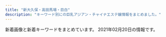```yaml
---
title: "新大久保・高田馬場・目白"
description: "キーワード別にの巨乳アジアン・チャイナエステ嬢情報をまとめました。"
---
```


新着画像と新着キーワードをまとめています。
2021年02月20日の情報です。

<DmmAffiliateIns />
<KeywordTable
  shops={
    [
    {
        "station": "JR\u9ad8\u7530\u99ac\u5834\u99c5\u65e9\u7a32\u7530\u53e3",
        "url": "http://www.kity.work/",
        "img_links": [
            "http://www.kity.work/images/int1.jpg",
            "http://www.kity.work/images/ac2.jpg",
            "http://www.kity.work/staff/minami.jpg",
            "http://www.kity.work/img/yuka2.jpg",
            "http://www.kity.work/img/an1.jpg",
            "http://www.kity.work/staff/aoi.jpg",
            "http://www.kity.work/images/tel.jpg",
            "http://www.kity.work/staff/yuka.jpg",
            "http://www.kity.work/images/tg.jpg",
            "http://www.kity.work/staff/sara.jpg",
            "http://www.kity.work/img/minami2.jpg",
            "http://www.kity.work/images/int2.jpg",
            "http://www.kity.work/images/1.jpg",
            "http://www.kity.work/images/3.jpg",
            "http://www.kity.work/images/sys.jpg",
            "http://www.kity.work/img/yuka1.jpg",
            "http://www.kity.work/images/staff_t.jpg",
            "http://www.kity.work/images/up.jpg",
            "http://www.kity.work/images/interior_t.jpg",
            "http://www.kity.work/img/minami1.jpg",
            "http://www.kity.work/staff/an.jpg",
            "http://www.kity.work/img/aoi2.jpg",
            "http://www.kity.work/img/sara1.jpg",
            "http://www.kity.work/images/news.jpg",
            "http://www.kity.work/images/s2.jpg",
            "http://www.kity.work/img/sara2.jpg",
            "http://www.kity.work/images/2.jpg",
            "http://www.kity.work/images/head.jpg",
            "http://www.kity.work/images/s1.jpg",
            "http://www.kity.work/img/aoi1.jpg",
            "http://www.kity.work/img/an2.jpg",
            "http://www.kity.work/images/5.jpg",
            "http://www.kity.work/images/4.jpg",
            "http://www.kity.work/images/s1.png"
        ],
        "name": "\u98a8\u96c5\u5802 \uff5e\u3075\u3046\u304c\u3069\u3046\uff5e",
        "keywords": {}
    },
    {
        "name": "\u7652\u3057\u306e\u51fa\u4f1a\u3044",
        "station": "JR\u5927\u4e45\u4fdd\u99c5\u5317\u53e3",
        "url": "http://p-aroma.work/",
        "img_links": [
            "http://p-aroma.work/images/interior_t.png",
            "http://p-aroma.work/staff/kasumi.jpg",
            "http://p-aroma.work/img/rina1.png",
            "http://p-aroma.work/staff/rina.jpg",
            "http://p-aroma.work/images/head.jpg",
            "http://p-aroma.work/img/mirai1.png",
            "http://p-aroma.work/img/ayaka1.png",
            "http://p-aroma.work/img/mayu1.png",
            "http://p-aroma.work/img/kasumi1.png",
            "http://p-aroma.work/images/tel.jpg",
            "http://p-aroma.work/images/6.jpg",
            "http://p-aroma.work/images/2.jpg",
            "http://p-aroma.work/staff/mirai.jpg",
            "http://p-aroma.work/images/1.jpg",
            "http://p-aroma.work/images/4.jpg",
            "http://p-aroma.work/images/sys.png",
            "http://p-aroma.work/images/int2.png",
            "http://p-aroma.work/images/s1.png",
            "http://p-aroma.work/staff/mayu.jpg",
            "http://p-aroma.work/images/s2.jpg",
            "http://p-aroma.work/staff/ayaka.jpg",
            "http://p-aroma.work/images/news.jpg",
            "http://p-aroma.work/images/int1.png",
            "http://p-aroma.work/images/mobile.jpg",
            "http://p-aroma.work/images/3.jpg",
            "http://p-aroma.work/images/s1.jpg",
            "http://p-aroma.work/images/staff_t.png"
        ],
        "keywords": {}
    },
    {
        "station": "JR\u5927\u4e45\u4fdd\u99c5\u5357\u53e3",
        "name": "\u30df\u30eb\u30af",
        "img_links": [
            "http://milk.tyo.cm/images/link_nav03.png",
            "http://milk.tyo.cm/images/img_service03.jpg",
            "http://milk.tyo.cm/photos/sites/72/2021/02/2021021003450576.jpg",
            "http://milk.tyo.cm/images/sp_tit_pick.png",
            "http://milk.tyo.cm/images/bg_cont01.png",
            "http://milk.tyo.cm/images/img_service04.jpg",
            "http://milk.tyo.cm/images/room1_l.jpg",
            "http://milk.tyo.cm/photos/sites/72/2020/06/2020061206443832.jpg",
            "http://milk.tyo.cm/images/img_service01.jpg",
            "http://milk.tyo.cm/images/top.png",
            "http://milk.tyo.cm/images/link_nav04.png",
            "http://milk.tyo.cm/images/blog.jpg",
            "http://milk.tyo.cm/images/tit_service.png",
            "http://milk.tyo.cm/images/re.png",
            "http://milk.tyo.cm/images/sp_nav03.png",
            "http://milk.tyo.cm/images/ico_headline.png",
            "http://milk.tyo.cm/images/img_service02.jpg",
            "http://milk.tyo.cm/images/koko_234x60.png",
            "http://milk.tyo.cm/images/room2_l.jpg",
            "http://milk.tyo.cm/photos/sites/72/2020/06/2020061206444417.jpg",
            "http://milk.tyo.cm/photos/sites/72/2021/01/2021012610102711.jpg",
            "http://milk.tyo.cm/images/com_tel.png",
            "http://milk.tyo.cm/photos/sites/72/2020/11/202011100524008.jpg",
            "http://milk.tyo.cm/images/link_nav01.png",
            "http://milk.tyo.cm/photos/sites/72/2021/02/2021020803213955.jpg",
            "http://milk.tyo.cm/photos/sites/72/2021/02/2021020506250312.jpg",
            "http://milk.tyo.cm/images/link_nav02.png",
            "http://milk.tyo.cm/photos/sites/72/2021/02/202102100345053.jpg",
            "http://milk.tyo.cm/images/sp_nav01.png",
            "http://milk.tyo.cm/images/tit_staff.png",
            "http://milk.tyo.cm/images/room4_l.jpg",
            "http://milk.tyo.cm/images/tit_pick.png",
            "http://milk.tyo.cm/images/room3_l.jpg",
            "http://milk.tyo.cm/images/sp_header.jpg",
            "http://milk.tyo.cm/images/bg_cont03.png",
            "http://milk.tyo.cm/images/sp_nav02.png",
            "http://milk.tyo.cm/images/link_nav05.png"
        ],
        "url": "http://milk.tyo.cm/",
        "keywords": {
            "87": 7,
            "E": 14,
            "90": 7,
            "84": 7,
            "C": 13,
            "85": 21,
            "D": 28
        }
    },
    {
        "keywords": {
            "E": 3,
            "C": 39,
            "\u30c0\u30a4\u30ca\u30de\u30a4\u30c8": 1,
            "G": 1
        },
        "url": "https://est-hana.com/",
        "name": "\u82b1",
        "station": "JR\u5927\u4e45\u4fdd\u99c5\u5317\u53e3",
        "img_links": [
            "https://est-hana.com/img/girl/list/slist110d5ce8a5906e2cdaf90af47c9395e0dff.jpg",
            "https://est-hana.com/img/material/photorenew1.jpg",
            "https://est-hana.com/img/girl/list/sface193e3a7504f14e2050f14cb6782d72bb46c.jpg",
            "https://est-hana.com/img/girl/list/s77_face.jpg",
            "https://est-hana.com/img/material/w6.png",
            "https://est-hana.com/img/girl/list/slist8365230fc40840a020ba3ed47600db4b4a.jpg",
            "https://est-hana.com/img/girl/main/s86_1.jpg",
            "https://est-hana.com/img/material/top_twitter.png",
            "https://est-hana.com/img/girl/list/slist191ec56c0d5cc68365ea11e2e52a40272d8.jpg",
            "https://est-hana.com/img/girl/list/s163_list.jpg",
            "https://est-hana.com/img/girl/thumb/s75_1.jpg",
            "https://est-hana.com/img/girl/list/s139_list.jpg",
            "https://est-hana.com/img/girl/list/slist19753ce52e0264e81a8a42e5d3c84dd833e.jpg",
            "https://est-hana.com/img/girl/thumb/smain1891e9ae2d8752cd8b9474ebd62df9909f9b.jpg",
            "https://est-hana.com/img/material/accsess_picter2.jpg",
            "https://est-hana.com/img/girl/thumb/s77_3.jpg",
            "https://est-hana.com/img/girl/pickup/pickup20180526173711.jpg",
            "https://est-hana.com/img/material/returnbtn.png",
            "https://est-hana.com/img/girl/list/sface201dc74ab8dea78d771771d5fda7bccc989.jpg",
            "https://est-hana.com/img/girl/pickup/topgirl20180526173824.png",
            "https://est-hana.com/img/material/photorenew5.jpg",
            "https://est-hana.com/img/girl/main/smain110138adcf1cf026681bfa9a408199a21890.jpg",
            "https://est-hana.com/img/girl/thumb/smain1102404ef9fc79e2a0a04d64b621c22a0c77.jpg",
            "https://est-hana.com/img/girl/list/slist187110f9d5212fd19d8b8410ec6bff294e6.jpg",
            "https://est-hana.com/img/material/top_t4.png",
            "https://est-hana.com/img/material/detailwaku.png",
            "https://est-hana.com/img/material/infopanel.png",
            "https://est-hana.com/img/material/staff_t1rev1.png",
            "https://est-hana.com/img/material/massap2.jpg",
            "https://est-hana.com/img/girl/list/s173_face.jpg",
            "https://est-hana.com/img/material/top_t6.png",
            "https://est-hana.com/img/girl/list/slist18449673a0eecbfdaab27d1a016ce6f4281.jpg",
            "https://est-hana.com/img/girl/list/sface187386757ea62d773ca58e2457fc23b8e13.jpg",
            "https://est-hana.com/img/material/sframe2014.png",
            "https://est-hana.com/img/girl/main/s75_1.jpg",
            "https://est-hana.com/img/material/sys_course2_rev2.png",
            "https://est-hana.com/img/girl/thumb/smain1913da4fa2da2e801312734721e1a44d8e19.jpg",
            "https://est-hana.com/img/girl/thumb/smain1902e7f2a11706f93c08ab1eb76c57c0a501.jpg",
            "https://est-hana.com/img/girl/pickup/pickup20181218104555.jpg",
            "https://est-hana.com/img/girl/main/smain1931e3a7504f14e2050f14cb6782d72bb46c.jpg",
            "https://est-hana.com/img/material/staffdetail_t1.png",
            "https://est-hana.com/img/whatnew/20200401_mask.jpg",
            "https://est-hana.com/img/material/sys_course1_rev2.png",
            "https://est-hana.com/img/material/hosi5.png",
            "https://est-hana.com/img/material/hosi4.png",
            "https://est-hana.com/img/material/staff_t1.png",
            "https://est-hana.com/img/girl/list/s180_list.jpg",
            "https://est-hana.com/img/girl/list/sface110404ef9fc79e2a0a04d64b621c22a0c77.jpg",
            "https://est-hana.com/img/girl/pickup/topgirl20141227182718.png",
            "https://est-hana.com/img/girl/pickup/pickup20190121202926.jpg",
            "https://est-hana.com/img/material/day.png",
            "https://est-hana.com/img/girl/thumb/s180_1.jpg",
            "https://est-hana.com/img/material/gm4_rollout.png",
            "https://est-hana.com/img/material/massap3.jpg",
            "https://est-hana.com/img/girl/thumb/smain1871110bf62c88dcefca310cdc127f9b11f2.jpg",
            "https://est-hana.com/img/girl/list/slist193a69a1a063a3159e298d18b691542266d.jpg",
            "https://est-hana.com/img/material/top_t2.png",
            "https://est-hana.com/img/girl/list/slist189e9ae2d8752cd8b9474ebd62df9909f9b.jpg",
            "https://est-hana.com/img/girl/thumb/s173_1.jpg",
            "https://est-hana.com/img/material/click_tel_btn.png",
            "https://est-hana.com/img/material/gm6_rollout.png",
            "https://est-hana.com/img/material/massap6.jpg",
            "https://est-hana.com/img/girl/list/sface19753ce52e0264e81a8a42e5d3c84dd833e.jpg",
            "https://est-hana.com/img/material/systme_t2.png",
            "https://est-hana.com/img/girl/pickup/topgirl20140502225842.png",
            "https://est-hana.com/img/girl/list/s180_face.jpg",
            "https://est-hana.com/img/girl/list/s88_list.jpg",
            "https://est-hana.com/img/girl/thumb/smain1901e7f2a11706f93c08ab1eb76c57c0a501.jpg",
            "https://est-hana.com/img/material/massap4.jpg",
            "https://est-hana.com/img/girl/thumb/s173_2.jpg",
            "https://est-hana.com/img/girl/pickup/topgirl20180908131653.png",
            "https://est-hana.com/img/material/top_t2_img_rev2.jpg",
            "https://est-hana.com/img/material/sys_option.png",
            "https://est-hana.com/img/material/photorenew4.jpg",
            "https://est-hana.com/img/girl/list/slist19053cc33bb85f739f63e84c2ae2c41c2eb.jpg",
            "https://est-hana.com/img/girl/main/s180_1.jpg",
            "https://est-hana.com/img/girl/main/s77_1.jpg",
            "https://est-hana.com/img/girl/main/smain1901e7f2a11706f93c08ab1eb76c57c0a501.jpg",
            "https://est-hana.com/img/material/gm2_rollout.png",
            "https://est-hana.com/img/girl/pickup/pickup20190118192153.jpg",
            "https://est-hana.com/img/material/accsess_station.png",
            "https://est-hana.com/img/girl/main/s139_1.jpg",
            "https://est-hana.com/img/girl/pickup/pickup20190118192257.jpg",
            "https://est-hana.com/img/material/gm1_rollout.png",
            "https://est-hana.com/img/material/top_t3.png",
            "https://est-hana.com/img/girl/list/slist199a8b144d9cbd006fc9dffdf23ad77de07.jpg",
            "https://est-hana.com/img/material/photorenew3.jpg",
            "https://est-hana.com/img/girl/thumb/smain1931e3a7504f14e2050f14cb6782d72bb46c.jpg",
            "https://est-hana.com/img/girl/thumb/s77_2.jpg",
            "https://est-hana.com/img/girl/pickup/pickup20180830201105.jpg",
            "https://est-hana.com/img/material/massap5.jpg",
            "https://est-hana.com/img/girl/main/smain1891e9ae2d8752cd8b9474ebd62df9909f9b.jpg",
            "https://est-hana.com/img/girl/thumb/smain18725b09cd881b1f036f9f4970616c10b474.jpg",
            "https://est-hana.com/img/girl/list/s86_face.jpg",
            "https://est-hana.com/img/girl/list/s163_face.jpg",
            "https://est-hana.com/img/material/line1.png",
            "https://est-hana.com/img/whatnew/20200304.jpg",
            "https://est-hana.com/img/girl/main/smain197153ce52e0264e81a8a42e5d3c84dd833e.jpg",
            "https://est-hana.com/img/girl/pickup/topgirl20190528141109.png",
            "https://est-hana.com/img/material/massap7.jpg",
            "https://est-hana.com/img/material/massap1.jpg",
            "https://est-hana.com/img/girl/thumb/smain1912da4fa2da2e801312734721e1a44d8e19.jpg",
            "https://est-hana.com/img/girl/thumb/s139_1.jpg",
            "https://est-hana.com/img/material/month.png",
            "https://est-hana.com/img/girl/thumb/smain184249673a0eecbfdaab27d1a016ce6f4281.jpg",
            "https://est-hana.com/img/girl/thumb/s77_1.jpg",
            "https://est-hana.com/img/material/top_t5.png",
            "https://est-hana.com/img/girl/list/s75_list.jpg",
            "https://est-hana.com/img/girl/pickup/pickup20191208191053.jpg",
            "https://est-hana.com/img/girl/list/s139_face.jpg",
            "https://est-hana.com/img/girl/main/s173_1.jpg",
            "https://est-hana.com/img/material/photorenew2rev1.jpg",
            "https://est-hana.com/img/girl/thumb/smain110138adcf1cf026681bfa9a408199a21890.jpg",
            "https://est-hana.com/img/material/d20.png",
            "https://est-hana.com/img/material/topflashimg1.jpg",
            "https://est-hana.com/img/girl/list/slist2012ba9beda1a19f1ba57dcc87485d57321.jpg",
            "https://est-hana.com/img/girl/thumb/smain197153ce52e0264e81a8a42e5d3c84dd833e.jpg",
            "https://est-hana.com/img/girl/list/s77_list.jpg",
            "https://est-hana.com/img/whatnew/20200401min60.jpg",
            "https://est-hana.com/img/girl/main/smain184149673a0eecbfdaab27d1a016ce6f4281.jpg",
            "https://est-hana.com/img/girl/list/sface199a8b144d9cbd006fc9dffdf23ad77de07.jpg",
            "https://est-hana.com/img/girl/pickup/pickup20191214162524.jpg",
            "https://est-hana.com/img/girl/thumb/s86_1.jpg",
            "https://est-hana.com/img/material/sys_course3_rev1.png",
            "https://est-hana.com/img/girl/thumb/smain184149673a0eecbfdaab27d1a016ce6f4281.jpg",
            "https://est-hana.com/img/girl/main/smain1911ec56c0d5cc68365ea11e2e52a40272d8.jpg",
            "https://est-hana.com/img/girl/thumb/smain1911ec56c0d5cc68365ea11e2e52a40272d8.jpg",
            "https://est-hana.com/img/girl/pickup/pickup20190528135649.jpg",
            "https://est-hana.com/img/girl/list/sface8365230fc40840a020ba3ed47600db4b4a.jpg",
            "https://est-hana.com/img/girl/pickup/topgirl20180308214256.png",
            "https://est-hana.com/img/material/sys_etc.png",
            "https://est-hana.com/img/material/gm3_rollout.png",
            "https://est-hana.com/img/girl/list/sface190e7f2a11706f93c08ab1eb76c57c0a501.jpg",
            "https://est-hana.com/img/material/gm5_rollout.png",
            "https://est-hana.com/img/girl/list/s86_list.jpg",
            "https://est-hana.com/img/girl/list/s88_face.jpg",
            "https://est-hana.com/img/girl/pickup/topgirl20161016054301.png",
            "https://est-hana.com/img/girl/list/sface191ec56c0d5cc68365ea11e2e52a40272d8.jpg",
            "https://est-hana.com/img/girl/list/s173_list.jpg",
            "https://est-hana.com/img/girl/list/sface189e9ae2d8752cd8b9474ebd62df9909f9b.jpg",
            "https://est-hana.com/img/material/m2.png",
            "https://est-hana.com/img/girl/thumb/smain19725e2ed7efe2de621955e09d12295a13ee.jpg",
            "https://est-hana.com/img/girl/thumb/smain193281777917c863b2cd265723b9cb5a3c32.jpg",
            "https://est-hana.com/img/material/age.png",
            "https://est-hana.com/img/girl/list/sface18449673a0eecbfdaab27d1a016ce6f4281.jpg",
            "https://est-hana.com/img/girl/pickup/topgirl20140510202547.png",
            "https://est-hana.com/img/girl/list/s75_face.jpg",
            "https://est-hana.com/img/girl/main/smain1871110bf62c88dcefca310cdc127f9b11f2.jpg",
            "https://est-hana.com/img/material/massa_t1.png",
            "https://est-hana.com/img/camp/camp20210201.png",
            "https://est-hana.com/img/girl/pickup/pickup20141227182613.jpeg",
            "https://est-hana.com/img/girl/pickup/pickup20190227121102.jpg",
            "https://est-hana.com/img/material/systme_t1.png"
        ]
    },
    {
        "station": "JR\u9ad8\u7530\u99ac\u5834\u99c5\u65e9\u7a32\u7530\u53e3",
        "img_links": [
            "http://www.china-es.info/images/rec1.jpg",
            "http://www.china-es.info/images/top.jpg",
            "http://www.china-es.info/img/ringo1.jpg",
            "http://www.china-es.info/images/staff_t.jpg",
            "http://www.china-es.info/images/head.jpg",
            "http://www.china-es.info/img/nana2.jpg",
            "http://www.china-es.info/images/menu/staff.jpg",
            "http://www.china-es.info/images/int3.jpg",
            "http://www.china-es.info/images/int4.jpg",
            "http://www.china-es.info/images/menu/top.jpg",
            "http://www.china-es.info/images/news.jpg",
            "http://www.china-es.info/images/sys1.jpg",
            "http://www.china-es.info/img/hibiki1.jpg",
            "http://www.china-es.info/images/mobile.jpg",
            "http://www.china-es.info/images/int2.jpg",
            "http://www.china-es.info/images/int1.jpg",
            "http://www.china-es.info/images/rec2.jpg",
            "http://www.china-es.info/images/interior_t.jpg",
            "http://www.china-es.info/images/sys3.jpg",
            "http://www.china-es.info/img/nana1.jpg",
            "http://www.china-es.info/images/sys2.jpg",
            "http://www.china-es.info/images/menu/interior.jpg"
        ],
        "name": "Honey At Home \u30cf\u30cb\u30fc\u30a2\u30c3\u30c8\u30db\u30fc\u30e0",
        "keywords": {},
        "url": "http://www.china-es.info/"
    },
    {
        "station": "JR\u65b0\u5927\u4e45\u4fdd\u99c5",
        "img_links": [
            "http://familiar.tyo.cm/photos/sites/37/2019/11/2019112902341792.jpg",
            "http://familiar.tyo.cm/photos/sites/37/2019/03/2019032406115446.jpg",
            "http://familiar.tyo.cm/images/tel.png",
            "http://familiar.tyo.cm/photos/sites/37/2019/06/2019062210030384.jpg",
            "http://familiar.tyo.cm/photos/sites/37/2019/03/2019032406115491.jpg",
            "http://familiar.tyo.cm/images/s_staff.jpg",
            "http://familiar.tyo.cm/photos/sites/37/2019/10/2019100304481325.jpg",
            "http://familiar.tyo.cm/photos/sites/37/2019/12/2019120502264671.jpg",
            "http://familiar.tyo.cm/images/top.png",
            "http://familiar.tyo.cm/photos/sites/37/2019/03/2019031806471671.jpg",
            "http://familiar.tyo.cm/photos/sites/37/2019/03/2019032406115311.jpg",
            "http://familiar.tyo.cm/images/s_news.jpg",
            "http://familiar.tyo.cm/photos/sites/37/2019/10/2019102502193826.jpg",
            "http://familiar.tyo.cm/photos/sites/37/2019/12/201912130833132.jpg",
            "http://familiar.tyo.cm/photos/sites/37/2019/12/2019120401354873.jpg",
            "http://familiar.tyo.cm/photos/sites/37/2019/06/2019061502562745.jpg",
            "http://familiar.tyo.cm/photos/sites/37/2019/06/2019061502562798.jpg",
            "http://familiar.tyo.cm/photos/sites/37/2018/12/2018121903022968.jpg",
            "http://familiar.tyo.cm/photos/sites/37/2019/03/2019032406115451.jpg",
            "http://familiar.tyo.cm/photos/sites/37/2019/12/2019120401354980.jpg",
            "http://familiar.tyo.cm/images/mobile.jpg",
            "http://familiar.tyo.cm/images/s_link.jpg",
            "http://familiar.tyo.cm/photos/sites/37/2019/03/2019032406115312.jpg",
            "http://familiar.tyo.cm/photos/sites/37/2019/10/2019102408541458.jpg",
            "http://familiar.tyo.cm/photos/sites/37/2019/03/2019032406115440.jpg",
            "http://familiar.tyo.cm/photos/sites/37/2019/06/2019060406161857.jpg",
            "http://familiar.tyo.cm/photos/sites/37/2019/10/2019102502193551.jpg",
            "http://familiar.tyo.cm/photos/sites/37/2019/11/2019110802115992.jpg",
            "http://familiar.tyo.cm/photos/sites/37/2019/09/2019090503385014.jpg",
            "http://familiar.tyo.cm/images/1.png",
            "http://familiar.tyo.cm/photos/sites/37/2019/09/201909270657496.jpg",
            "http://familiar.tyo.cm/photos/sites/37/2019/11/2019112002511160.jpg",
            "http://familiar.tyo.cm/photos/sites/37/2018/12/2018121903013346.jpg",
            "http://familiar.tyo.cm/photos/sites/37/2019/06/2019061502562797.jpg",
            "http://familiar.tyo.cm/photos/sites/37/2019/03/2019032406115598.jpg",
            "http://familiar.tyo.cm/photos/sites/37/2019/12/2019120401355046.jpg",
            "http://familiar.tyo.cm/photos/sites/37/2019/06/2019060406241084.jpg",
            "http://familiar.tyo.cm/photos/sites/37/2019/06/201906040617136.jpg",
            "http://familiar.tyo.cm/photos/sites/37/2019/12/2019120502265383.jpg"
        ],
        "name": "Familiar\u30fb\u30d5\u30a1\u30df\u30ea\u30fc\u30a2",
        "url": "http://familiar.tyo.cm/",
        "keywords": {
            "C": 2,
            "88": 27,
            "83": 9,
            "D": 182,
            "E": 36,
            "86": 94,
            "85": 18,
            "87": 72
        }
    },
    {
        "url": "http://www.e-candy.work/",
        "name": "Lui\uff5e\u30eb\u30a4\uff5e",
        "station": "\u65b0\u5927\u4e45\u4fdd\u99c5",
        "keywords": {},
        "img_links": [
            "http://www.e-candy.work/images/tel.jpg",
            "http://www.e-candy.work/img/rina1.jpg",
            "http://www.e-candy.work/images/sys3.png",
            "http://www.e-candy.work/images/5.jpg",
            "http://www.e-candy.work/images/interior_t.png",
            "http://www.e-candy.work/images/6.jpg",
            "http://www.e-candy.work/images/sys2.jpg",
            "http://www.e-candy.work/images/3.jpg",
            "http://www.e-candy.work/img/miki1.jpg",
            "http://www.e-candy.work/img/ai1.jpg",
            "http://www.e-candy.work/images/4.jpg",
            "http://www.e-candy.work/images/news.jpg",
            "http://www.e-candy.work/img/aya1.jpg",
            "http://www.e-candy.work/images/sys1.jpg",
            "http://www.e-candy.work/images/int1.png",
            "http://www.e-candy.work/images/7.jpg",
            "http://www.e-candy.work/images/8.jpg",
            "http://www.e-candy.work/img/haruka1.jpg",
            "http://www.e-candy.work/images/newface.png",
            "http://www.e-candy.work/images/staff_t.png",
            "http://www.e-candy.work/images/1.jpg",
            "http://www.e-candy.work/img/yui1.jpg",
            "http://www.e-candy.work/images/int2.png",
            "http://www.e-candy.work/images/info.png",
            "http://www.e-candy.work/img/nana1.jpg",
            "http://www.e-candy.work/images/head.jpg",
            "http://www.e-candy.work/images/s1.png",
            "http://www.e-candy.work/images/mobile.jpg"
        ]
    },
    {
        "img_links": [
            "https://angel.abnavi.info/images/s_news.png",
            "https://angel.abnavi.info/images/room1.jpg",
            "https://angel.abnavi.info/images/news_bj3.jpg",
            "https://angel.abnavi.info/photos/sites/7/2020/09/2020092301333424.jpg",
            "https://angel.abnavi.info/images/top.jpg",
            "https://angel.abnavi.info/photos/sites/7/2020/10/2020101305350920.jpg",
            "https://angel.abnavi.info/photos/sites/7/2020/11/2020110606371089.jpg",
            "https://angel.abnavi.info/photos/sites/7/2020/07/2020073005202048.jpg",
            "https://angel.abnavi.info/photos/sites/7/2020/07/2020073005201940.jpg",
            "https://angel.abnavi.info/images/nbj1.jpg",
            "https://angel.abnavi.info/images/s_staff.jpg",
            "https://angel.abnavi.info/images/nbj3.jpg",
            "https://angel.abnavi.info/images/room2.jpg",
            "https://angel.abnavi.info/photos/sites/7/2020/07/2020073006120917.jpg",
            "https://angel.abnavi.info/images/room3.jpg",
            "https://angel.abnavi.info/images/room4.jpg",
            "https://angel.abnavi.info/images/end.png"
        ],
        "station": "JR\u9ad8\u7530\u99ac\u5834\u99c5",
        "name": "Angel",
        "url": "https://angel.abnavi.info/",
        "keywords": {
            "87": 1,
            "85": 1,
            "86": 4,
            "D": 5,
            "C": 14
        }
    },
    {
        "keywords": {},
        "url": "http://esthe.top/",
        "station": "JR\u9ad8\u7530\u99ac\u5834\u99c5\u6771\u53e3",
        "img_links": [
            "http://esthe.top/images/QRcode.jpg",
            "http://esthe.top/images/demo/slider/images/slide2.png",
            "http://esthe.top/images/staff_images/staff_09a.jpg",
            "http://esthe.top/images/demo/slider/images/slide3.png",
            "http://esthe.top/images/demo/slider/tooltips/slide4.png",
            "http://esthe.top/images/demo/slider/tooltips/slide1.png",
            "http://esthe.top/images/an_2_05.jpg",
            "http://esthe.top/images/demo/slider/images/slide4.png",
            "http://esthe.top/images/an_2_06.jpg",
            "http://esthe.top/images/room_images/index-01.jpg",
            "http://esthe.top/images/room_images/index-02.jpg",
            "http://esthe.top/images/an_2_03.jpg",
            "http://esthe.top/images/an_1_07.jpg",
            "http://esthe.top/images/staff_images/staff_010a.jpg",
            "http://esthe.top/images/an_1_02.jpg",
            "http://esthe.top/images/staff_images/staff_010b.jpg",
            "http://esthe.top/images/staff_images/staff_01b.jpg",
            "http://esthe.top/images/room_images/gallery-01.jpg",
            "http://esthe.top/images/acs_ima/access-01.jpg",
            "http://esthe.top/images/acs_ima/access-02.jpg",
            "http://esthe.top/images/room_images/gallery-02.jpg",
            "http://esthe.top/images/an_1_04.jpg",
            "http://esthe.top/images/staff_images/staff_09b.jpg",
            "http://esthe.top/images/demo/slider/tooltips/slide2.png",
            "http://esthe.top/images/demo/slider/images/slide1.png",
            "http://esthe.top/images/demo/slider/tooltips/slide3.png",
            "http://esthe.top/images/an_1_06.jpg",
            "http://esthe.top/images/demo/slider/tooltips/slide5.png",
            "http://esthe.top/images/room_images/gallery-03.jpg",
            "http://esthe.top/images/an_1_05.jpg",
            "http://esthe.top/images/an_1_03.jpg",
            "http://esthe.top/images/room_images/gallery-04.jpg",
            "http://esthe.top/images/room_images/gallery-06.jpg",
            "http://esthe.top/images/demo/slider/images/slide5.png",
            "http://esthe.top/images/acs_ima/access-04.jpg",
            "http://esthe.top/images/staff_images/staff_07a.jpg",
            "http://esthe.top/images/an_2_07.jpg",
            "http://esthe.top/images/Bottom_01.jpg",
            "http://esthe.top/images/room_images/gallery-05.jpg",
            "http://esthe.top/images/an_2_04.jpg",
            "http://esthe.top/images/staff_images/staff_04b.jpg",
            "http://esthe.top/images/acs_ima/access-03.jpg",
            "http://esthe.top/images/an_2_02.jpg",
            "http://esthe.top/images/staff_images/staff_01a.jpg",
            "http://esthe.top/images/staff_images/staff_04a.jpg",
            "http://esthe.top/images/Bottom_02.jpg",
            "http://esthe.top/images/staff_images/staff_07b.jpg"
        ],
        "name": "RAN\uff5e\u30e9\u30f3\uff5e"
    },
    {
        "url": "https://www.cocoro556.in/",
        "name": "COCORO",
        "keywords": {
            "C": 21,
            "E": 1
        },
        "img_links": [
            "https://www.cocoro556.in/img/material/noimg_m.jpg",
            "https://www.cocoro556.in/img/material/p6_t3.png",
            "https://www.cocoro556.in/img/camp/camp20210201.jpg",
            "https://www.cocoro556.in/img/material/gm5_rollover.png",
            "https://www.cocoro556.in/img/material/photost2rev1.png",
            "https://www.cocoro556.in/img/material/leftinfo.png",
            "https://www.cocoro556.in/img/material/top_t2.png",
            "https://www.cocoro556.in/img/material/gm5_rollout.png",
            "https://www.cocoro556.in/img/girl/thumb/smain163122954962968a79edd4eae79b844b9988.jpg",
            "https://www.cocoro556.in/img/girl/thumb/smain155128648a02b629a70c40bc424b9302c3e1.jpg",
            "https://www.cocoro556.in/img/material/pageheaderimg2.jpg",
            "https://www.cocoro556.in/img/girl/thumb/smain1541a1f8e548a2959236fdd0e7abcde80ac7.jpg",
            "https://www.cocoro556.in/img/material/photost7.png",
            "https://www.cocoro556.in/img/material/gm2_rollout.png",
            "https://www.cocoro556.in/img/girl/main/smain155128648a02b629a70c40bc424b9302c3e1.jpg",
            "https://www.cocoro556.in/img/material/p2_t2_subt5.png",
            "https://www.cocoro556.in/img/girl/thumb/smain1542a1f8e548a2959236fdd0e7abcde80ac7.jpg",
            "https://www.cocoro556.in/img/girl/thumb/smain1442346e3df3ff1cef1386c89c6ba9e9f72e.jpg",
            "https://www.cocoro556.in/img/material/p2_t2_subt5_m1.png",
            "https://www.cocoro556.in/img/girl/list/slist154a1f8e548a2959236fdd0e7abcde80ac7.jpg",
            "https://www.cocoro556.in/img/material/noimg_s.jpg",
            "https://www.cocoro556.in/img/material/photost4rev1.png",
            "https://www.cocoro556.in/img/material/gm1_rollover.png",
            "https://www.cocoro556.in/img/material/pd_st3.png",
            "https://www.cocoro556.in/img/material/photost1.png",
            "https://www.cocoro556.in/img/girl/thumb/smain1422b75436b0012f83588e08b8d8eb48c8c2.jpg",
            "https://www.cocoro556.in/img/material/p2_t2_sub_m1_2.png",
            "https://www.cocoro556.in/img/material/p6_t3_subt1.png",
            "https://www.cocoro556.in/img/material/top_t4.png",
            "https://www.cocoro556.in/img/material/pageheaderimg1.jpg",
            "https://www.cocoro556.in/img/material/photost5.png",
            "https://www.cocoro556.in/img/girl/thumb/smain14634879628e490d1ecf1cd7a9d727569f95.jpg",
            "https://www.cocoro556.in/img/girl/list/slist16322954962968a79edd4eae79b844b9988.jpg",
            "https://www.cocoro556.in/img/girl/thumb/smain1493773ceed1a7cd35919e9c6866285fb943.jpg",
            "https://www.cocoro556.in/img/girl/main/smain163122954962968a79edd4eae79b844b9988.jpg",
            "https://www.cocoro556.in/img/girl/thumb/smain1461f806d031a1244ccfaa8b4d307f6ef6d7.jpg",
            "https://www.cocoro556.in/img/material/p2_t2_subt5_m2.png",
            "https://www.cocoro556.in/img/girl/main/smain1461f806d031a1244ccfaa8b4d307f6ef6d7.jpg",
            "https://www.cocoro556.in/img/material/pd_number.png",
            "https://www.cocoro556.in/img/girl/thumb/smain1491773ceed1a7cd35919e9c6866285fb943.jpg",
            "https://www.cocoro556.in/img/girl/thumb/smain1423ae12bc52cc115b3190fbe6a84a8ffa74.jpg",
            "https://www.cocoro556.in/img/girl/list/slist12642f85375ac3eb532582567360874d2d6.jpg",
            "https://www.cocoro556.in/img/girl/thumb/smain1443346e3df3ff1cef1386c89c6ba9e9f72e.jpg",
            "https://www.cocoro556.in/img/material/gm3_rollover.png",
            "https://www.cocoro556.in/img/girl/thumb/smain1462f806d031a1244ccfaa8b4d307f6ef6d7.jpg",
            "https://www.cocoro556.in/img/material/p2_t2_subt2.png",
            "https://www.cocoro556.in/img/girl/main/smain1541a1f8e548a2959236fdd0e7abcde80ac7.jpg",
            "https://www.cocoro556.in/img/material/p2_t2_sub_m1_1.png",
            "https://www.cocoro556.in/img/girl/list/slist15565c84cfd25159bbfcf85c63899ef5f53.jpg",
            "https://www.cocoro556.in/img/girl/thumb/smain1543ab2e0ee9f9fde8103e9fe80e33b07761.jpg",
            "https://www.cocoro556.in/img/material/p3_1_t1.png",
            "https://www.cocoro556.in/img/girl/main/smain1421b75436b0012f83588e08b8d8eb48c8c2.jpg",
            "https://www.cocoro556.in/img/material/pageheaderimg4.jpg",
            "https://www.cocoro556.in/img/girl/thumb/smain155228648a02b629a70c40bc424b9302c3e1.jpg",
            "https://www.cocoro556.in/img/girl/thumb/smain1421b75436b0012f83588e08b8d8eb48c8c2.jpg",
            "https://www.cocoro556.in/img/material/pd_st1.png",
            "https://www.cocoro556.in/img/material/pageheaderimg3.jpg",
            "https://www.cocoro556.in/img/girl/list/slist144346e3df3ff1cef1386c89c6ba9e9f72e.jpg",
            "https://www.cocoro556.in/img/material/p6_t1.png",
            "https://www.cocoro556.in/img/camp/camp20200426sub.jpg",
            "https://www.cocoro556.in/img/material/photost3rev1.png",
            "https://www.cocoro556.in/img/material/p3_t1.png",
            "https://www.cocoro556.in/img/material/p6_t2.png",
            "https://www.cocoro556.in/img/girl/thumb/smain1441346e3df3ff1cef1386c89c6ba9e9f72e.jpg",
            "https://www.cocoro556.in/img/material/photost6.png",
            "https://www.cocoro556.in/img/material/ftel.png",
            "https://www.cocoro556.in/img/girl/thumb/smain126142f85375ac3eb532582567360874d2d6.jpg",
            "https://www.cocoro556.in/img/material/age_rollout.png",
            "https://www.cocoro556.in/img/material/top_t3.png",
            "https://www.cocoro556.in/img/material/top_t1.png",
            "https://www.cocoro556.in/img/material/mobilesite.png",
            "https://www.cocoro556.in/img/material/top_t3_subt1.png",
            "https://www.cocoro556.in/img/material/p2_t2_subt4.png",
            "https://www.cocoro556.in/img/material/gm3_rollout.png",
            "https://www.cocoro556.in/img/girl/list/slist149773ceed1a7cd35919e9c6866285fb943.jpg",
            "https://www.cocoro556.in/img/material/top_t3_imgrev1.jpg",
            "https://www.cocoro556.in/img/material/gm1_rollout.png",
            "https://www.cocoro556.in/img/material/gm6_rollout.png",
            "https://www.cocoro556.in/img/girl/list/slist142b75436b0012f83588e08b8d8eb48c8c2.jpg",
            "https://www.cocoro556.in/img/material/p2_t2.png",
            "https://www.cocoro556.in/img/girl/main/smain126142f85375ac3eb532582567360874d2d6.jpg",
            "https://www.cocoro556.in/img/girl/list/slist146f806d031a1244ccfaa8b4d307f6ef6d7.jpg",
            "https://www.cocoro556.in/img/material/noimg_b.jpg",
            "https://www.cocoro556.in/img/girl/main/smain1491773ceed1a7cd35919e9c6866285fb943.jpg",
            "https://www.cocoro556.in/img/material/accminimgrev1.jpg",
            "https://www.cocoro556.in/img/material/gm4_rollout.png",
            "https://www.cocoro556.in/img/girl/thumb/smain126332fd72809eba38056753c1720b05d8d5.jpg",
            "https://www.cocoro556.in/img/material/p5_t1.png",
            "https://www.cocoro556.in/img/material/p2_t2_subt3.png",
            "https://www.cocoro556.in/img/material/p2_t2_sub_m1_3.png",
            "https://www.cocoro556.in/img/material/p2_t2_subt1.png",
            "https://www.cocoro556.in/img/material/gm6_rollover.png",
            "https://www.cocoro556.in/img/girl/main/smain1441346e3df3ff1cef1386c89c6ba9e9f72e.jpg",
            "https://www.cocoro556.in/img/material/p6_t2_subt1.png",
            "https://www.cocoro556.in/img/material/p2_t2_subt4_m1.png",
            "https://www.cocoro556.in/img/material/gm2_rollover.png",
            "https://www.cocoro556.in/img/girl/thumb/smain126242f85375ac3eb532582567360874d2d6.jpg",
            "https://www.cocoro556.in/img/material/pd_st2.png",
            "https://www.cocoro556.in/img/whatnew/cocoro2021.png",
            "https://www.cocoro556.in/img/girl/thumb/smain14922dea5bdda380e76839c012ab24bd9f82.jpg"
        ],
        "station": "JR\u5927\u4e45\u4fdd\u99c5\u5317\u53e3"
    },
    {
        "url": "http://familiar.ests.jp/",
        "station": "JR\u9ad8\u7530\u99ac\u5834\u99c5\u65e9\u7a32\u7530\u53e3",
        "name": "\u99ac\u5834one",
        "keywords": {
            "83": 3,
            "C": 18,
            "86": 3
        },
        "img_links": [
            "http://familiar.ests.jp/images/s_link.png",
            "http://familiar.ests.jp/images/s_service.png",
            "http://familiar.ests.jp/images/nei_bj1.png",
            "http://familiar.ests.jp/images/info.png",
            "http://familiar.ests.jp/images/s_staff.png",
            "http://familiar.ests.jp/photos/sites/33/2019/09/2019092318545965.jpg",
            "http://familiar.ests.jp/images/mobile.jpg",
            "http://familiar.ests.jp/photos/sites/33/2019/09/2019092718554568.jpg",
            "http://familiar.ests.jp/images/service.jpg",
            "http://familiar.ests.jp/images/bian.jpg",
            "http://familiar.ests.jp/photos/sites/33/2020/10/2020101409554799.jpg",
            "http://familiar.ests.jp/images/top.jpg",
            "http://familiar.ests.jp/photos/sites/33/2020/10/2020101901153954.jpg",
            "http://familiar.ests.jp/images/acc.png",
            "http://familiar.ests.jp/photos/sites/33/2019/09/2019092718570723.jpg",
            "http://familiar.ests.jp/images/staff_bj4s.png",
            "http://familiar.ests.jp/images/news.png",
            "http://familiar.ests.jp/photos/sites/33/2019/07/2019073009094778.jpg",
            "http://familiar.ests.jp/images/staff_bj1s.png"
        ]
    },
    {
        "station": "JR\u9ad8\u7530\u99ac\u5834\u99c5",
        "url": "http://www.aromaonly1.com/",
        "keywords": {
            "88": 4,
            "E": 2,
            "C": 3,
            "D": 4,
            "86": 5
        },
        "name": "NEW ONLY ONE",
        "img_links": [
            "http://www.aromaonly1.com/images/index_08.jpg",
            "http://www.aromaonly1.com/images/index_11.jpg",
            "http://www.aromaonly1.com/uploads/56e94a67d1aa4ea89d5f2064a387ab96.jpg",
            "http://www.aromaonly1.com/images/index_01.jpg",
            "http://www.aromaonly1.com/images/service_11.jpg",
            "http://www.aromaonly1.com/images/index_19.jpg",
            "http://www.aromaonly1.com/images/index_05.jpg",
            "http://www.aromaonly1.com/images/index_14.jpg",
            "http://www.aromaonly1.com/images/index_17.jpg",
            "http://www.aromaonly1.com/images/index_16.jpg",
            "http://www.aromaonly1.com/uploads/18799c1985ca7d1cd026808323ec51c2.jpg",
            "http://www.aromaonly1.com/images/index_04.jpg",
            "http://www.aromaonly1.com/images/index_07.jpg",
            "http://www.aromaonly1.com/my_work/images/pic1.png",
            "http://www.aromaonly1.com/uploads/3e6ede4dd71b9611bfc0fc01fff82057.jpg",
            "http://www.aromaonly1.com/uploads/822de08541e5f0a03b8fdd99ac777097.jpg",
            "http://www.aromaonly1.com/images/interior_10.jpg",
            "http://www.aromaonly1.com/images/index_18.jpg",
            "http://www.aromaonly1.com/images/index_06.jpg",
            "http://www.aromaonly1.com/uploads/8e9e8b4d89b256773f17dff61368328c.jpg",
            "http://www.aromaonly1.com/images/girls_10.jpg",
            "http://www.aromaonly1.com/images/index_03.jpg",
            "http://www.aromaonly1.com/uploads/a4bfacdc272e1f3c3ee9884036dbf094.jpg",
            "http://www.aromaonly1.com/uploads/0d74a4af5e268e3562daa56048c13906.jpg",
            "http://www.aromaonly1.com/uploads/33c6d79a06e306e309deefd74daa5ef6.jpg",
            "http://www.aromaonly1.com/images/service_10.jpg",
            "http://www.aromaonly1.com/images/index_20.jpg",
            "http://www.aromaonly1.com/uploads/b43afdf6c0db7020b472f89b05664984.jpg",
            "http://www.aromaonly1.com/uploads/39a20c0f1405de5aa73fad53492e41be.jpg",
            "http://www.aromaonly1.com/uploads/5f4083d49285cbe64774b1bd70e86150.jpg",
            "http://www.aromaonly1.com/uploads/ac75f516de3602f2ed5de1d9e2383a35.jpg",
            "http://www.aromaonly1.com/images/index_15.jpg",
            "http://www.aromaonly1.com/uploads/015cba9c432d730d26583fe998534fa6.jpg",
            "http://www.aromaonly1.com/uploads/e01fa669285bc99ba782abfd90a08bb2.jpg",
            "http://www.aromaonly1.com/images/index_02.jpg",
            "http://www.aromaonly1.com/images/link_10.jpg",
            "http://www.aromaonly1.com/images/aromaonly1_468x60.png",
            "http://www.aromaonly1.com/uploads/2f5941103973429d3981087968a845a3.jpg",
            "http://www.aromaonly1.com/images/fanhui.png",
            "http://www.aromaonly1.com/images/index_12.jpg",
            "http://www.aromaonly1.com/images/index_21.jpg",
            "http://www.aromaonly1.com/uploads/269045fb02ee17a03b99afcdabc449fa.jpg",
            "http://www.aromaonly1.com/uploads/c24b4a66b959c50d941c227e2167e47a.jpg",
            "http://www.aromaonly1.com/uploads/66dc68de1f9c001b6f15d52303314efc.jpg"
        ]
    },
    {
        "name": "\u6625\u306e\u5922",
        "url": "http://www.harunoyume.com/",
        "img_links": [
            "http://www.harunoyume.com/images/service-image.jpg",
            "http://www.harunoyume.com/images/discount.jpg",
            "http://www.harunoyume.com/images/campaign.jpg",
            "http://www.harunoyume.com/images/covergirl.jpg"
        ],
        "keywords": {},
        "station": "JR\u65b0\u5927\u4e45\u4fdd\u99c5"
    },
    {
        "keywords": {},
        "url": "http://kobo.mssg.jp/",
        "station": "JR\u5927\u4e45\u4fdd\u99c5\u5317\u53e3",
        "img_links": [
            "http://kobo.mssg.jp/images/staff_4.jpg",
            "http://kobo.mssg.jp/images/staff_2b.jpg",
            "http://kobo.mssg.jp/images/staff_9a.jpg",
            "http://kobo.mssg.jp/images/staff_2a.jpg",
            "http://kobo.mssg.jp/images/staff_5.jpg",
            "http://kobo.mssg.jp/images/staff_bj1.png",
            "http://kobo.mssg.jp/images/s_info.png",
            "http://kobo.mssg.jp/layer/images/top/top_02.jpg",
            "http://kobo.mssg.jp/layer/images/top/top_04.jpg",
            "http://kobo.mssg.jp/images/info.png",
            "http://kobo.mssg.jp/images/staff_8.jpg",
            "http://kobo.mssg.jp/images/wenzi-staff.png",
            "http://kobo.mssg.jp/layer/images/top/top_06.jpg",
            "http://kobo.mssg.jp/images/staff_9b.jpg",
            "http://kobo.mssg.jp/images/top1.jpg",
            "http://kobo.mssg.jp/images/staff_8a.jpg",
            "http://kobo.mssg.jp/images/staff_10a.jpg",
            "http://kobo.mssg.jp/images/1.jpg",
            "http://kobo.mssg.jp/layer/images/top/top_05.jpg",
            "http://kobo.mssg.jp/layer/images/top/top_01.jpg",
            "http://kobo.mssg.jp/layer/images/top/top_03.jpg",
            "http://kobo.mssg.jp/layer/images/top/top_08.png",
            "http://kobo.mssg.jp/images/top2.jpg",
            "http://kobo.mssg.jp/layer/images/top.jpg",
            "http://kobo.mssg.jp/images/staff_bj4.png"
        ],
        "name": "\u6c34\u8272-\u30df\u30ba\u30a4\u30ed-"
    },
    {
        "img_links": [
            "http://www.y-rlx.site/images/index_08.jpg",
            "http://www.y-rlx.site/images/upload/thumb/e8190e2180eba7c5.jpg",
            "http://www.y-rlx.site/images/upload/thumb/ed8b0cbb7323414a.jpg",
            "http://www.y-rlx.site/images/index_03.jpg",
            "http://www.y-rlx.site/girl/03.jpg",
            "http://y-rlx.site/images/index_07.jpg",
            "http://www.y-rlx.site/images/index_15.jpg",
            "http://www.y-rlx.site/girl/02.jpg",
            "http://www.y-rlx.site/girl/04.jpg",
            "http://www.y-rlx.site/images/upload/thumb/c69d7050fbdbb36f.jpg",
            "http://www.y-rlx.site/images/info_09.jpg",
            "http://y-rlx.site/images/index_04.jpg",
            "http://www.y-rlx.site/images/index_20.jpg",
            "http://www.y-rlx.site/images/upload/thumb/0fba3207fb3c4467.jpg",
            "http://www.y-rlx.site/images/index_10.jpg",
            "http://www.y-rlx.site/girl/01.jpg",
            "http://www.y-rlx.site/images/index_01.jpg",
            "http://www.y-rlx.site/images/rec_09.jpg",
            "http://www.y-rlx.site/images/rec.jpg",
            "http://www.y-rlx.site/images/upload/thumb/55cf68e3bb41cd32.jpg",
            "http://www.y-rlx.site/images/info.jpg",
            "http://www.y-rlx.site/images/upload/thumb/02b4e6896e30ae85.jpg",
            "http://www.y-rlx.site/images/index_06.jpg",
            "http://www.y-rlx.site/images/index_19.jpg",
            "http://www.y-rlx.site/girl/05.jpg",
            "http://www.y-rlx.site/images/index_02.jpg",
            "http://www.y-rlx.site/images/upload/thumb/90f9ae2f9ed02731.jpg",
            "http://www.y-rlx.site/images/card.jpg",
            "http://www.y-rlx.site/images/upload/thumb/e0a26e58e17a1416.jpg",
            "http://www.y-rlx.site/images/index_13.jpg",
            "http://www.y-rlx.site/images/upload/thumb/2c7fdde9ad97892b.jpg",
            "http://www.y-rlx.site/images/index_07.jpg",
            "http://www.y-rlx.site/images/staff_09.jpg",
            "http://www.y-rlx.site/images/upload/thumb/e47d8394208727d5.jpg",
            "http://www.y-rlx.site/images/index_04.jpg",
            "http://www.y-rlx.site/images/index_05.jpg",
            "http://www.y-rlx.site/images/index_09.jpg",
            "http://www.y-rlx.site/images/upload/thumb/09ac55d22a602603.jpg",
            "http://www.y-rlx.site/images/index_11.jpg",
            "http://www.y-rlx.site/images/index_18.jpg"
        ],
        "url": "http://www.y-rlx.site/",
        "name": "\u60a0\u30a8\u30b9\u30c6",
        "keywords": {
            "D": 1,
            "88": 2,
            "C": 5,
            "87": 4
        },
        "station": "JR\u9ad8\u7530\u99ac\u5834\u99c5\u65e9\u7a32\u7530\u53e3"
    },
    {
        "keywords": {
            "C": 35
        },
        "name": "Lovely Heart \u5927\u4e45\u4fdd\u5225\u9928",
        "station": "JR\u5927\u4e45\u4fdd\u99c5\u5317\u53e3",
        "img_links": [
            "http://aes-treat.com/scdl/staff/11051.jpg",
            "http://aes-treat.com/scdl/staff/11131.jpg",
            "http://aes-treat.com/scdl/staff/10941.jpg",
            "http://aes-treat.com/scdl/staff/11171.jpg",
            "http://aes-treat.com/scdl/staff/11121mb.jpg",
            "http://aes-treat.com/scdl/staff/10972.jpg",
            "http://aes-treat.com/scdl/staff/10171mb.jpg",
            "http://aes-treat.com/scdl/staff/10171.jpg",
            "http://aes-treat.com/img/ttl_att.png",
            "http://aes-treat.com/pic/top2.jpg",
            "http://aes-treat.com/i/files/homeimg.jpg",
            "http://aes-treat.com/scdl/staff/11081mb.jpg",
            "http://aes-treat.com/scdl/staff/10771mb.jpg",
            "http://aes-treat.com/scdl/staff/10811mb.jpg",
            "http://aes-treat.com/scdl/staff/11111mb.jpg",
            "http://aes-treat.com/scdl/staff/10901mb.jpg",
            "http://aes-treat.com/scdl/staff/11131mb.jpg",
            "http://aes-treat.com/scdl/staff/11081.jpg",
            "http://aes-treat.com/scdl/staff/10971mb.jpg",
            "http://aes-treat.com/scdl/staff/11121.jpg",
            "http://aes-treat.com/scdl/staff/10721.jpg",
            "http://aes-treat.com/scdl/staff/11111.jpg",
            "http://aes-treat.com/img/ttl_sister.png",
            "http://aes-treat.com/scdl/staff/10721mb.jpg",
            "http://aes-treat.com/scdl/staff/11161.jpg",
            "http://aes-treat.com/scdl/staff/11091.jpg",
            "http://aes-treat.com/scdl/staff/10941mb.jpg",
            "http://aes-treat.com/scdl/staff/10811.jpg",
            "http://aes-treat.com/img/ttl_nouka.jpg",
            "http://aes-treat.com/scdl/staff/10981mb.jpg",
            "http://aes-treat.com/scdl/staff/10861.jpg",
            "http://aes-treat.com/scdl/staff/11161mb.jpg",
            "http://aes-treat.com/scdl/staff/10841mb.jpg",
            "http://aes-treat.com/scdl/staff/11041mb.jpg",
            "http://aes-treat.com/scdl/staff/11051mb.jpg",
            "http://aes-treat.com/scdl/staff/11151.jpg",
            "http://aes-treat.com/scdl/staff/10981.jpg",
            "http://aes-treat.com/scdl/staff/10771.jpg",
            "http://aes-treat.com/scdl/staff/11101.jpg",
            "http://aes-treat.com/scdl/staff/10651mb.jpg",
            "http://aes-treat.com/img/ttl_attbnr.jpg",
            "http://aes-treat.com/scdl/staff/10902.jpg",
            "http://aes-treat.com/scdl/staff/10841.jpg",
            "http://aes-treat.com/scdl/staff/10651.jpg",
            "http://aes-treat.com/scdl/staff/11041.jpg",
            "http://aes-treat.com/scdl/staff/11091mb.jpg",
            "http://aes-treat.com/scdl/staff/10891.jpg",
            "http://aes-treat.com/scdl/staff/10861mb.jpg",
            "http://aes-treat.com/scdl/staff/10681mb.jpg",
            "http://aes-treat.com/scdl/staff/10681.jpg",
            "http://aes-treat.com/pic/top1.jpg",
            "http://aes-treat.com/scdl/staff/10901.jpg",
            "http://aes-treat.com/scdl/staff/10971.jpg",
            "http://aes-treat.com/scdl/staff/11171mb.jpg",
            "http://aes-treat.com/img/ttl_staff.png",
            "http://aes-treat.com/scdl/staff/10842.jpg",
            "http://aes-treat.com/pic/head.jpg",
            "http://aes-treat.com/scdl/staff/10891mb.jpg",
            "http://aes-treat.com/scdl/staff/11151mb.jpg",
            "http://aes-treat.com/img/ttl_mobile.jpg",
            "http://aes-treat.com/scdl/staff/11101mb.jpg",
            "http://aes-treat.com/img/system/campaign.jpg",
            "http://aes-treat.com/scdl/staff/11162.jpg"
        ],
        "url": "http://aes-treat.com/"
    },
    {
        "img_links": [
            "http://aes-salon.com/i/files/homeimg.jpg",
            "http://aes-salon.com/scdl/staff/10661.jpg",
            "http://aes-salon.com/img/access/road2.jpg",
            "http://aes-salon.com/scdl/staff/10691.jpg",
            "http://aes-salon.com/scdl/staff/10693.jpg",
            "http://aes-salon.com/img/access/road3.jpg",
            "http://aes-salon.com/scdl/staff/10651mb.jpg",
            "http://aes-salon.com/scdl/staff/10471.jpg",
            "http://aes-salon.com/img/system/campaign.jpg",
            "http://aes-salon.com/scdl/staff/10462.jpg",
            "http://aes-salon.com/scdl/staff/10691mb.jpg",
            "http://aes-salon.com/scdl/staff/10082.jpg",
            "http://aes-salon.com/scdl/staff/10351.jpg",
            "http://aes-salon.com/scdl/staff/10291mb.jpg",
            "http://aes-salon.com/scdl/staff/10591mb.jpg",
            "http://aes-salon.com/scdl/staff/10341.jpg",
            "http://aes-salon.com/scdl/staff/10461.jpg",
            "http://aes-salon.com/scdl/staff/10461mb.jpg",
            "http://aes-salon.com/scdl/staff/10441.jpg",
            "http://aes-salon.com/scdl/staff/10641mb.jpg",
            "http://aes-salon.com/scdl/staff/10121mb.jpg",
            "http://aes-salon.com/scdl/staff/10671mb.jpg",
            "http://aes-salon.com/scdl/staff/10641.jpg",
            "http://aes-salon.com/scdl/staff/10412.jpg",
            "http://aes-salon.com/img/ttl_sister.png",
            "http://aes-salon.com/scdl/staff/10501.jpg",
            "http://aes-salon.com/scdl/staff/10621.jpg",
            "http://aes-salon.com/scdl/staff/10694.jpg",
            "http://aes-salon.com/scdl/staff/10092.jpg",
            "http://aes-salon.com/scdl/staff/10091.jpg",
            "http://aes-salon.com/scdl/staff/10681.jpg",
            "http://aes-salon.com/scdl/staff/10681mb.jpg",
            "http://aes-salon.com/scdl/staff/10081mb.jpg",
            "http://aes-salon.com/scdl/staff/10631mb.jpg",
            "http://aes-salon.com/scdl/staff/10121.jpg",
            "http://aes-salon.com/scdl/staff/10501mb.jpg",
            "http://aes-salon.com/scdl/staff/10651.jpg",
            "http://aes-salon.com/scdl/staff/10511.jpg",
            "http://aes-salon.com/scdl/staff/10602.jpg",
            "http://aes-salon.com/img/access/roaddm.png",
            "http://aes-salon.com/scdl/staff/10441mb.jpg",
            "http://aes-salon.com/img/ttl_mobile.jpg",
            "http://aes-salon.com/scdl/staff/10671.jpg",
            "http://aes-salon.com/img/ttl_att.png",
            "http://aes-salon.com/scdl/staff/10601mb.jpg",
            "http://aes-salon.com/scdl/staff/10621mb.jpg",
            "http://aes-salon.com/scdl/staff/10592.jpg",
            "http://aes-salon.com/scdl/staff/10561mb.jpg",
            "http://aes-salon.com/pic/head.jpg",
            "http://aes-salon.com/scdl/staff/10563.jpg",
            "http://aes-salon.com/scdl/staff/10351mb.jpg",
            "http://aes-salon.com/scdl/staff/10291.jpg",
            "http://aes-salon.com/scdl/staff/10083.jpg",
            "http://aes-salon.com/scdl/staff/10601.jpg",
            "http://aes-salon.com/scdl/staff/10562.jpg",
            "http://aes-salon.com/img/ttl_bekan.jpg",
            "http://aes-salon.com/scdl/staff/10571.jpg",
            "http://aes-salon.com/scdl/staff/10631.jpg",
            "http://aes-salon.com/img/access/road1.jpg",
            "http://aes-salon.com/scdl/staff/10692.jpg",
            "http://aes-salon.com/scdl/staff/10122.jpg",
            "http://aes-salon.com/scdl/staff/10342.jpg",
            "http://aes-salon.com/img/ttl_nouka.jpg",
            "http://aes-salon.com/scdl/staff/10081.jpg",
            "http://aes-salon.com/scdl/staff/10472.jpg",
            "http://aes-salon.com/scdl/staff/10471mb.jpg",
            "http://aes-salon.com/scdl/staff/10411mb.jpg",
            "http://aes-salon.com/scdl/staff/10411.jpg",
            "http://aes-salon.com/scdl/staff/10091mb.jpg",
            "http://aes-salon.com/scdl/staff/10571mb.jpg",
            "http://aes-salon.com/scdl/staff/10591.jpg",
            "http://aes-salon.com/img/access/road4.jpg",
            "http://aes-salon.com/pic/top2.jpg",
            "http://aes-salon.com/pic/top1.jpg",
            "http://aes-salon.com/scdl/staff/10292.jpg",
            "http://aes-salon.com/scdl/staff/10511mb.jpg",
            "http://aes-salon.com/scdl/staff/10502.jpg",
            "http://aes-salon.com/scdl/staff/10561.jpg",
            "http://aes-salon.com/img/ttl_staff.png",
            "http://aes-salon.com/scdl/staff/10661mb.jpg",
            "http://aes-salon.com/scdl/staff/10341mb.jpg",
            "http://aes-salon.com/img/ttl_attbnr.jpg"
        ],
        "url": "http://aes-salon.com/",
        "keywords": {
            "C": 35
        },
        "station": "JR\u5927\u4e45\u4fdd\u99c5\u5317\u53e3",
        "name": "Lovely Heart"
    },
    {
        "img_links": [
            "http://www.enchuen.com/images/h2_information.png",
            "http://www.enchuen.com/images/btn_gnavi03_no.png",
            "http://www.enchuen.com/images/img_service03.png",
            "http://www.enchuen.com/images/h2_twitter.png",
            "http://www.enchuen.com/images/h2_instagam.png",
            "http://www.enchuen.com/images/img_service07.png",
            "http://www.enchuen.com/images/ins_footer.png",
            "http://www.enchuen.com/images/interior03_s.jpg",
            "http://www.enchuen.com/images/therapist_noa_s.jpg",
            "http://www.enchuen.com/images/a_qa.png",
            "http://www.enchuen.com/images/top_slider3.jpg",
            "http://www.enchuen.com/images/ins_header.png",
            "http://www.enchuen.com/images/top_slider5.jpg",
            "http://www.enchuen.com/images/pickmessage01.png",
            "http://www.enchuen.com/images/tel_header.png",
            "http://www.enchuen.com/images/mail_header.png",
            "http://www.enchuen.com/images/btn_gnavi01_no.png",
            "http://www.enchuen.com/images/pagetop.png",
            "http://www.enchuen.com/images/interior02.jpg",
            "http://www.enchuen.com/images/img_slider01.png",
            "http://www.enchuen.com/images/btn_gnavi04_no.png",
            "http://www.enchuen.com/images/tw_header.png",
            "http://www.enchuen.com/images/h2_servicecontents.png",
            "http://www.enchuen.com/images/img_service01.png",
            "http://www.enchuen.com/images/icon_chi.png",
            "http://www.enchuen.com/images/interior04_s.jpg",
            "http://www.enchuen.com/images/btn_gnavi02_no.png",
            "http://www.enchuen.com/images/h2_link01.png",
            "http://www.enchuen.com/images/img_comimgsoon.jpg",
            "http://www.enchuen.com/images/top_slider1.jpg",
            "http://www.enchuen.com/images/interior01.jpg",
            "http://www.enchuen.com/images/img_service06.png",
            "http://www.enchuen.com/images/h2_alltherapist.png",
            "http://www.enchuen.com/images/h2_qa.png",
            "http://www.enchuen.com/images/q_qa.png",
            "http://www.enchuen.com/images/top_slider6.jpg",
            "http://www.enchuen.com/images/interior01_s.jpg",
            "http://www.enchuen.com/images/img_aromaoil.png",
            "http://www.enchuen.com/images/img_service05.png",
            "http://www.enchuen.com/images/img_slider02.png",
            "http://www.enchuen.com/images/h2_alliancegide2.png",
            "http://www.enchuen.com/images/h2_contact.png",
            "http://www.enchuen.com/images/therapist_yume.jpg",
            "http://www.enchuen.com/images/therapist_noa.jpg",
            "http://www.enchuen.com/images/btn_gnavi06_no.png",
            "http://www.enchuen.com/images/therapist_yona_s.jpg",
            "http://www.enchuen.com/images/interior04.jpg",
            "http://www.enchuen.com/images/therapist_yume_s.jpg",
            "http://www.enchuen.com/images/btn_gnavi05_no.png",
            "http://www.enchuen.com/images/mess_footer.png",
            "http://www.enchuen.com/images/icon_eng.png",
            "http://www.enchuen.com/images/top_slider4.jpg",
            "http://www.enchuen.com/images/interior03.jpg",
            "http://www.enchuen.com/images/top_slider2.jpg",
            "http://www.enchuen.com/images/h2_alliancegide.png",
            "http://www.enchuen.com/images/img_service02.png",
            "http://www.enchuen.com/images/therapist_kaori.jpg",
            "http://www.enchuen.com/images/tw_footer.png",
            "http://www.enchuen.com/images/interior02_s.jpg",
            "http://www.enchuen.com/images/ban-tel.png",
            "http://www.enchuen.com/images/therapist_yona.jpg",
            "http://www.enchuen.com/images/therapist_kaori_s.jpg",
            "http://www.enchuen.com/images/img_slider03.png",
            "http://www.enchuen.com/images/img_service04.png",
            "http://www.enchuen.com/images/h2_linkban.png"
        ],
        "keywords": {
            "C": 4
        },
        "url": "http://www.enchuen.com/",
        "name": "\u7e01\u4e2d\u7e01\uff5e\u3048\u3093\u3061\u3085\u3046\u3048\u3093\uff5e",
        "station": "JR\u65b0\u5927\u4e45\u4fdd\u99c5"
    }
]
}
/>
<DmmAffiliateScript />
